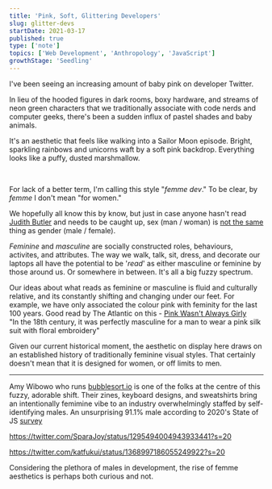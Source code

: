 ```yaml
---
title: 'Pink, Soft, Glittering Developers'
slug: glitter-devs
startDate: 2021-03-17
published: true
type: ['note']
topics: ['Web Development', 'Anthropology', 'JavaScript']
growthStage: 'Seedling'
---
```


I've been seeing an increasing amount of baby pink on developer Twitter. 

In lieu of the hooded figures in dark rooms, boxy hardware, and streams of neon green characters that we traditionally associate with code nerds and computer geeks, there's been a sudden influx of pastel shades and baby animals.

It's an aesthetic that feels like walking into a Sailor Moon episode. Bright, sparkling rainbows and unicorns waft by a soft pink backdrop. Everything looks like a puffy, dusted marshmallow.

<br />

<TwoCol margin="2em auto 1em" alignItems="align-top">

<BasicImage width="420px" showalt alt="Git It Gurl designs created by Amy Wibowo" src="https://res.cloudinary.com/dxj9qr5gj/image/upload/v1615658712/maggieappleton.com/notes/femme-dev/git_it_gurl_1024x1024_2x_zy6vyi.jpg" />

<BasicImage width="420px" showalt alt="Programming zines created by Amy Wibowo" src="https://res.cloudinary.com/dxj9qr5gj/image/upload/v1615658722/maggieappleton.com/notes/femme-dev/c2_1024x1024_2x_mpb5l5.jpg" />

</TwoCol>

For lack of a better term, I'm calling this style "_femme dev_." To be clear, by _femme_ I don't mean "for women." 

We hopefully all know this by know, but just in case anyone hasn't read [Judith Butler](https://en.wikipedia.org/wiki/Gender_Trouble) and needs to be caught up, sex (man / woman) is [not the same](https://en.wikipedia.org/wiki/Sex_and_gender_distinction) thing as gender (male / female). 

_Feminine_ and _masculine_ are socially constructed roles, behaviours, activites, and attributes. The way we walk, talk, sit, dress, and decorate our laptops all have the potential to be '_read_' as either masculine or feminine by those around us. Or somewhere in between. It's all a big fuzzy spectrum. 

Our ideas about what reads as feminine or masculine is fluid and culturally relative, and its constantly shifting and changing under our feet. For example, we have only associated the colour pink with feminity for the last 100 years. <Footnote idName={1}>Good read by The Atlantic on this - [Pink Wasn't Always Girly](https://www.theatlantic.com/sexes/archive/2013/08/pink-wasnt-always-girly/278535/)<br/>"In the 18th century, it was perfectly masculine for a man to wear a pink silk suit with floral embroidery"</Footnote>

Given our current historical moment, the aesthetic on display here draws on an established history of traditionally feminine visual styles. That certainly doesn't mean that it is designed for women, or off limits to men.

---

Amy Wibowo who runs [bubblesort.io](https://shop.bubblesort.io/) is one of the folks at the centre of this fuzzy, adorable shift. Their zines, keyboard designs, and sweatshirts bring an intentionally femimine vibe to an industry overwhelmingly staffed by self-identifying males. <Footnote idName={2}>An unsurprising 91.1% male according to 2020's State of JS [survey](https://2020.stateofjs.com/en-US/demographics/gender) </Footnote>

<BasicImage src="https://res.cloudinary.com/dxj9qr5gj/image/upload/v1615658717/maggieappleton.com/notes/femme-dev/EfqE7d1UYAAd1Nk_qbahzg.jpg" />

https://twitter.com/SparaJoy/status/1295494004943933441?s=20

https://twitter.com/katfukui/status/1368997186055249922?s=20

<BasicImage src="https://res.cloudinary.com/dxj9qr5gj/image/upload/v1615658708/maggieappleton.com/notes/femme-dev/compute_cuter_-_a_guide_to_cute-ifying_your_computer_xu8th0.png" />

Considering the plethora of males in development, the rise of femme aesthetics is perhaps both curious and not.

<ComingSoon />